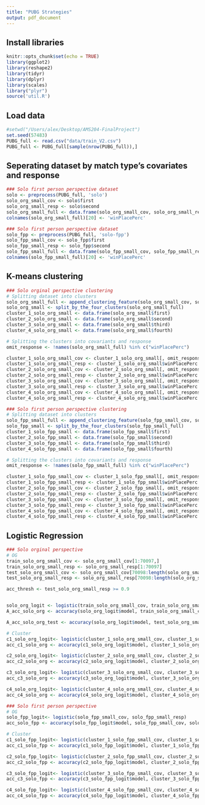 ```yaml
---
title: "PUBG Strategies"
output: pdf_document
---
```


## Install libraries
```r
knitr::opts_chunk$set(echo = TRUE)
library(ggplot2)
library(reshape2)
library(tidyr)
library(dplyr)
library(scales)
library("plyr")
source('util.R')
```

## Load data
```r
#setwd("/Users/alex/Desktop/AMS204-FinalProject")
set.seed(57483)
PUBG_full <- read.csv("data/train_V2.csv")
PUBG_full <- PUBG_full[sample(nrow(PUBG_full)),]
```

## Seperating dataset by match type's covariates and response
```r
### Solo first person perspective dataset
solo <- preprocess(PUBG_full, 'solo')
solo_org_small_cov <- solo$first
solo_org_small_resp <- solo$second
solo_org_small_full <- data.frame(solo_org_small_cov, solo_org_small_resp)
colnames(solo_org_small_full)[20] <- 'winPlacePerc'

### Solo first person perspective dataset
solo_fpp <- preprocess(PUBG_full, 'solo-fpp')
solo_fpp_small_cov <- solo_fpp$first
solo_fpp_small_resp <- solo_fpp$second
solo_fpp_small_full <- data.frame(solo_fpp_small_cov, solo_fpp_small_resp)
colnames(solo_fpp_small_full)[20] <- 'winPlacePerc'
```

## K-means clustering
```r
### Solo orginal perspective clustering
# Splitting dataset into clusters
solo_org_small_full <- append_clustering_feature(solo_org_small_cov, solo_org_small_full)
solo_org_small <- split_by_the_four_clusters(solo_org_small_full)
cluster_1_solo_org_small <- data.frame(solo_org_small$first) 
cluster_2_solo_org_small <- data.frame(solo_org_small$second) 
cluster_3_solo_org_small <- data.frame(solo_org_small$third) 
cluster_4_solo_org_small <- data.frame(solo_org_small$fourth)

# Splitting the clusters into covariants and response
omit_response <- !names(solo_org_small_full) %in% c("winPlacePerc") 

cluster_1_solo_org_small_cov <- cluster_1_solo_org_small[, omit_response]
cluster_1_solo_org_small_resp <- cluster_1_solo_org_small$winPlacePerc
cluster_2_solo_org_small_cov <- cluster_2_solo_org_small[, omit_response]
cluster_2_solo_org_small_resp <- cluster_2_solo_org_small$winPlacePerc
cluster_3_solo_org_small_cov <- cluster_3_solo_org_small[, omit_response]
cluster_3_solo_org_small_resp <- cluster_3_solo_org_small$winPlacePerc
cluster_4_solo_org_small_cov <- cluster_4_solo_org_small[, omit_response]
cluster_4_solo_org_small_resp <- cluster_4_solo_org_small$winPlacePerc
```

```r
### Solo first person perspective clustering
# Splitting dataset into clusters
solo_fpp_small_full <- append_clustering_feature(solo_fpp_small_cov, solo_fpp_small_full)
solo_fpp_small <- split_by_the_four_clusters(solo_fpp_small_full)
cluster_1_solo_fpp_small <- data.frame(solo_fpp_small$first) 
cluster_2_solo_fpp_small <- data.frame(solo_fpp_small$second) 
cluster_3_solo_fpp_small <- data.frame(solo_fpp_small$third) 
cluster_4_solo_fpp_small <- data.frame(solo_fpp_small$fourth)

# Splitting the clusters into covariants and response
omit_response <- !names(solo_fpp_small_full) %in% c("winPlacePerc") 

cluster_1_solo_fpp_small_cov <- cluster_1_solo_fpp_small[, omit_response]
cluster_1_solo_fpp_small_resp <- cluster_1_solo_fpp_small$winPlacePerc
cluster_2_solo_fpp_small_cov <- cluster_2_solo_fpp_small[, omit_response]
cluster_2_solo_fpp_small_resp <- cluster_2_solo_fpp_small$winPlacePerc
cluster_3_solo_fpp_small_cov <- cluster_3_solo_fpp_small[, omit_response]
cluster_3_solo_fpp_small_resp <- cluster_3_solo_fpp_small$winPlacePerc
cluster_4_solo_fpp_small_cov <- cluster_4_solo_fpp_small[, omit_response]
cluster_4_solo_fpp_small_resp <- cluster_4_solo_fpp_small$winPlacePerc
```

## Logistic Regression 
```r
### Solo orginal perspective
# OG
train_solo_org_small_cov <- solo_org_small_cov[1:70097,]
train_solo_org_small_resp <- solo_org_small_resp[1:70097]
test_solo_org_small_cov <- solo_org_small_cov[70098:length(solo_org_small_resp),]
test_solo_org_small_resp <- solo_org_small_resp[70098:length(solo_org_small_resp)]

acc_thresh <- test_solo_org_small_resp >= 0.9


solo_org_logit <- logistic(train_solo_org_small_cov, train_solo_org_small_resp)
A_acc_solo_org <- accuracy(solo_org_logit$model, train_solo_org_small_cov, solo_org_logit$thresh)

A_acc_solo_org_test <- accuracy(solo_org_logit$model, test_solo_org_small_cov, acc_thresh)

# Cluster
c1_solo_org_logit<- logistic(cluster_1_solo_org_small_cov, cluster_1_solo_org_small_resp)
acc_c1_solo_org <- accuracy(c1_solo_org_logit$model, cluster_1_solo_org_small_cov, c1_solo_org_logit$thresh)

c2_solo_org_logit<- logistic(cluster_2_solo_org_small_cov, cluster_2_solo_org_small_resp)
acc_c2_solo_org <- accuracy(c2_solo_org_logit$model, cluster_2_solo_org_small_cov, c2_solo_org_logit$thresh)

c3_solo_org_logit<- logistic(cluster_3_solo_org_small_cov, cluster_3_solo_org_small_resp)
acc_c3_solo_org <- accuracy(c3_solo_org_logit$model, cluster_3_solo_org_small_cov, c3_solo_org_logit$thresh)

c4_solo_org_logit<- logistic(cluster_4_solo_org_small_cov, cluster_4_solo_org_small_resp)
acc_c4_solo_org <- accuracy(c4_solo_org_logit$model, cluster_4_solo_org_small_cov, c4_solo_org_logit$thresh)
```

```r
### Solo first person perspective
# OG
solo_fpp_logit<- logistic(solo_fpp_small_cov, solo_fpp_small_resp)
acc_solo_fpp <- accuracy(solo_fpp_logit$model, solo_fpp_small_cov, solo_fpp_logit$thresh)

# Cluster
c1_solo_fpp_logit<- logistic(cluster_1_solo_fpp_small_cov, cluster_1_solo_fpp_small_resp)
acc_c1_solo_fpp <- accuracy(c1_solo_fpp_logit$model, cluster_1_solo_fpp_small_cov, c1_solo_fpp_logit$thresh)

c2_solo_fpp_logit<- logistic(cluster_2_solo_fpp_small_cov, cluster_2_solo_fpp_small_resp)
acc_c2_solo_fpp <- accuracy(c2_solo_fpp_logit$model, cluster_2_solo_fpp_small_cov, c2_solo_fpp_logit$thresh)

c3_solo_fpp_logit<- logistic(cluster_3_solo_fpp_small_cov, cluster_3_solo_fpp_small_resp)
acc_c3_solo_fpp <- accuracy(c3_solo_fpp_logit$model, cluster_3_solo_fpp_small_cov, c3_solo_fpp_logit$thresh)

c4_solo_fpp_logit<- logistic(cluster_4_solo_fpp_small_cov, cluster_4_solo_fpp_small_resp)
acc_c4_solo_fpp <- accuracy(c4_solo_fpp_logit$model, cluster_4_solo_fpp_small_cov, c4_solo_fpp_logit$thresh)
```